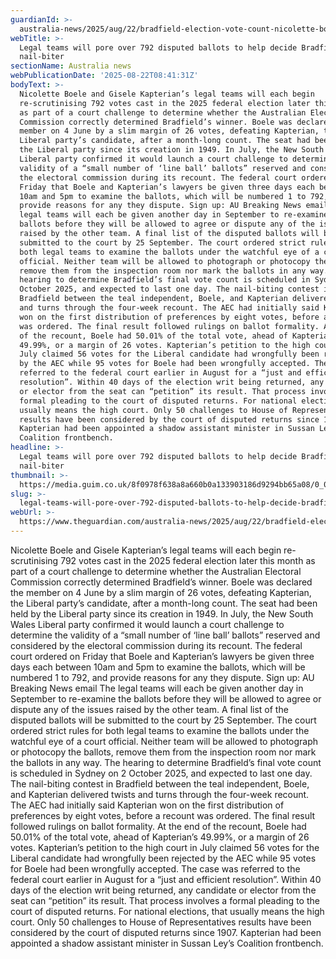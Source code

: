 ```yaml
---
guardianId: >-
  australia-news/2025/aug/22/bradfield-election-vote-count-nicolette-boele-gisele-kapterian
webTitle: >-
  Legal teams will pore over 792 disputed ballots to help decide Bradfield
  nail-biter 
sectionName: Australia news
webPublicationDate: '2025-08-22T08:41:31Z'
bodyText: >-
  Nicolette Boele and Gisele Kapterian’s legal teams will each begin
  re-scrutinising 792 votes cast in the 2025 federal election later this month
  as part of a court challenge to determine whether the Australian Electoral
  Commission correctly determined Bradfield’s winner. Boele was declared the
  member on 4 June by a slim margin of 26 votes, defeating Kapterian, the
  Liberal party’s candidate, after a month-long count. The seat had been held by
  the Liberal party since its creation in 1949. In July, the New South Wales
  Liberal party confirmed it would launch a court challenge to determine the
  validity of a “small number of ‘line ball’ ballots” reserved and considered by
  the electoral commission during its recount. The federal court ordered on
  Friday that Boele and Kapterian’s lawyers be given three days each between
  10am and 5pm to examine the ballots, which will be numbered 1 to 792, and
  provide reasons for any they dispute. Sign up: AU Breaking News email The
  legal teams will each be given another day in September to re-examine the
  ballots before they will be allowed to agree or dispute any of the issues
  raised by the other team. A final list of the disputed ballots will be
  submitted to the court by 25 September. The court ordered strict rules for
  both legal teams to examine the ballots under the watchful eye of a court
  official. Neither team will be allowed to photograph or photocopy the ballots,
  remove them from the inspection room nor mark the ballots in any way. The
  hearing to determine Bradfield’s final vote count is scheduled in Sydney on 2
  October 2025, and expected to last one day. The nail-biting contest in
  Bradfield between the teal independent, Boele, and Kapterian delivered twists
  and turns through the four-week recount. The AEC had initially said Kapterian
  won on the first distribution of preferences by eight votes, before a recount
  was ordered. The final result followed rulings on ballot formality. At the end
  of the recount, Boele had 50.01% of the total vote, ahead of Kapterian’s
  49.99%, or a margin of 26 votes. Kapterian’s petition to the high court in
  July claimed 56 votes for the Liberal candidate had wrongfully been rejected
  by the AEC while 95 votes for Boele had been wrongfully accepted. The case was
  referred to the federal court earlier in August for a “just and efficient
  resolution”. Within 40 days of the election writ being returned, any candidate
  or elector from the seat can “petition” its result. That process involves a
  formal pleading to the court of disputed returns. For national elections, that
  usually means the high court. Only 50 challenges to House of Representatives
  results have been considered by the court of disputed returns since 1907.
  Kapterian had been appointed a shadow assistant minister in Sussan Ley’s
  Coalition frontbench.
headline: >-
  Legal teams will pore over 792 disputed ballots to help decide Bradfield
  nail-biter 
thumbnail: >-
  https://media.guim.co.uk/8f0978f638a8a660b0a133903186d9294bb65a08/0_0_5000_4000/500.jpg
slug: >-
  legal-teams-will-pore-over-792-disputed-ballots-to-help-decide-bradfield-nail-biter
webUrl: >-
  https://www.theguardian.com/australia-news/2025/aug/22/bradfield-election-vote-count-nicolette-boele-gisele-kapterian
---
```

Nicolette Boele and Gisele Kapterian’s legal teams will each begin re-scrutinising 792 votes cast in the 2025 federal election later this month as part of a court challenge to determine whether the Australian Electoral Commission correctly determined Bradfield’s winner. Boele was declared the member on 4 June by a slim margin of 26 votes, defeating Kapterian, the Liberal party’s candidate, after a month-long count. The seat had been held by the Liberal party since its creation in 1949. In July, the New South Wales Liberal party confirmed it would launch a court challenge to determine the validity of a “small number of ‘line ball’ ballots” reserved and considered by the electoral commission during its recount. The federal court ordered on Friday that Boele and Kapterian’s lawyers be given three days each between 10am and 5pm to examine the ballots, which will be numbered 1 to 792, and provide reasons for any they dispute. Sign up: AU Breaking News email The legal teams will each be given another day in September to re-examine the ballots before they will be allowed to agree or dispute any of the issues raised by the other team. A final list of the disputed ballots will be submitted to the court by 25 September. The court ordered strict rules for both legal teams to examine the ballots under the watchful eye of a court official. Neither team will be allowed to photograph or photocopy the ballots, remove them from the inspection room nor mark the ballots in any way. The hearing to determine Bradfield’s final vote count is scheduled in Sydney on 2 October 2025, and expected to last one day. The nail-biting contest in Bradfield between the teal independent, Boele, and Kapterian delivered twists and turns through the four-week recount. The AEC had initially said Kapterian won on the first distribution of preferences by eight votes, before a recount was ordered. The final result followed rulings on ballot formality. At the end of the recount, Boele had 50.01% of the total vote, ahead of Kapterian’s 49.99%, or a margin of 26 votes. Kapterian’s petition to the high court in July claimed 56 votes for the Liberal candidate had wrongfully been rejected by the AEC while 95 votes for Boele had been wrongfully accepted. The case was referred to the federal court earlier in August for a “just and efficient resolution”. Within 40 days of the election writ being returned, any candidate or elector from the seat can “petition” its result. That process involves a formal pleading to the court of disputed returns. For national elections, that usually means the high court. Only 50 challenges to House of Representatives results have been considered by the court of disputed returns since 1907. Kapterian had been appointed a shadow assistant minister in Sussan Ley’s Coalition frontbench.
